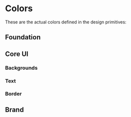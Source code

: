 
<Meta title="DesignSystem/Colors" />

# Colors

These are the actual colors defined in the design primitives:

## Foundation

<ColorPalette>
    <ColorItem
        title="Primary"
        subtitle="theme.colors.primary"
        colors={{ 'funky green': '#D4FF81' }}
    />
    <ColorItem
        title="White"
        subtitle="theme.colors.white"
        colors={{ 'white': '#ffffff' }}
    />
    <ColorItem
        title="Negative"
        subtitle="theme.colors.negative"
        colors={{ 'froly red': '#F87171' }}
    />
    <ColorItem
        title="Warning"
        subtitle="theme.colors.warning"
        colors={{ 'lightning yellow': '#FBBF24' }}
    />
    <ColorItem
        title="Positive"
        subtitle="theme.colors.positive"
        colors={{ 'pastel green': '#71ED8A' }}
    />
</ColorPalette>

## Core UI

### Backgrounds

<ColorPalette>
    <ColorItem
        title="Background Primary"
        subtitle="theme.colors.coreUI.background.primary"
        colors={{ white: '#FFFFFF' }}
    />
    <ColorItem
        title="Background Images"
        subtitle="theme.colors.coreUI.background.images"
        colors={{ 'whisper grey': '#F0F1F7' }}
    />
</ColorPalette>

### Text

<ColorPalette>
    <ColorItem
        title="Text Primary"
        subtitle="theme.colors.coreUI.text.primary"
        colors={{ 'mine shaft black': '#212121' }}
    />
    <ColorItem
        title="Text Secondary"
        subtitle="theme.colors.coreUI.text.secondary"
        colors={{ 'mid gray': '#646575' }}
    />
    <ColorItem
        title="Text Tertiary"
        subtitle="theme.colors.coreUI.text.tertiary"
        colors={{ 'suit gray': '#BEBFCD' }}
    />
</ColorPalette>

### Border

<ColorPalette>
    <ColorItem
        title="Border"
        subtitle="theme.colors.coreUI.border"
        colors={{ 'whisper grey': '#F0F1F7' }}
    />
</ColorPalette>

## Brand

<ColorPalette>
    <ColorItem
        title="Black"
        subtitle="theme.colors.brand.black"
        colors={{ 'mine shaft black': '#212121' }}
    />
    <ColorItem
        title="Grey"
        subtitle="theme.colors.brand.grey"
        colors={{
            'mine grey': '#343434',
            'bombay grey': '#B4B5BC',
            'whisper grey': '#F0F1F7',
        }}
    />
    <ColorItem
        title="White"
        subtitle="theme.colors.brand.white"
        colors={{ 'white': '#ffffff' }}
    />
    <ColorItem
        title="Green"
        subtitle="theme.colors.brand.green"
        colors={{
            'club green': '#43F067',
            'ash green': '#B8C6B1',
            'starship': '#BCF253',
        }}
    />
    <ColorItem
        title="Brown"
        subtitle="theme.colors.brand.brown"
        colors={{ 'brown': '#8E7C7A' }}
    />
</ColorPalette>